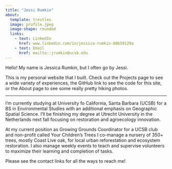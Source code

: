 ```yaml
---
title: "Jessi Rumkin"
about:
  template: trestles
  image: profile.jpeg
  image-shape: rounded
  links:
    - text: LinkedIn
      href: www.linkedin.com/in/jessica-rumkin-80b59129a
    - text: Email
      href: mailto::jrumkin@ucsb.edu
---
```


Hello! My name is Jessica Rumkin, but I often go by Jessi.

This is my personal website that I built. Check out the Projects page to see a wide variety of experiences, the GitHub link to see the code for this site, or the About page to see some really pretty hiking photos.

------------------------------------------------------------------------

I'm currently studying at University fo California, Santa Barbara (UCSB) for a BS in Environmental Studies with an additional emphasis on Geographic Spatial Science. I'll be finishing my degree at Utrecht University in the Netherlands next fall focusing on restoration and agroecology innovation.

At my current position as Growing Grounds Coordinator for a UCSB club and non-profit called Your Children's Trees I co-manage a nursery of 350+ trees, mostly Coast Live oak, for local urban reforestation and ecosystem restoration. I also manage weekly events to teach and supervise volunteers to maximize their learning and completion of tasks.

Please see the contact links for all the ways to reach me!
